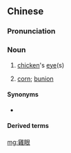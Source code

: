 {{also|鸡眼}}
==Chinese==
{{zh-forms|s=鸡眼}}

===Pronunciation===
{{zh-pron
|m=jīyǎn
|c=gai1 ngaan5
|mn=xm,qz,tp:koe-gán/zz,kh:ke-gán
|cat=n
}}

===Noun===
{{zh-noun}}

# [[chicken]]'s [[eye]](s)
# {{lb|zh|pathology}} [[corn]]; [[bunion]]

====Synonyms====
* {{zh-l|拇囊炎}}

====Derived terms====
{{zh-der|鬥雞眼}}

[[mg:雞眼]]